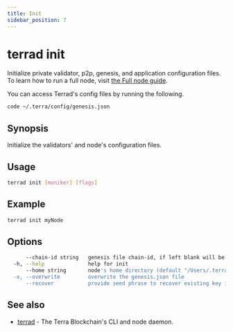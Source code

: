 ```yaml
---
title: Init
sidebar_position: 7
---
```


# terrad init

Initialize private validator, p2p, genesis, and application configuration files. To learn how to run a full node, visit [the Full node guide](../../../full-node/run-a-full-terra-node/README.mdx). 

You can access Terrad's config files by running the following.  

```sh Terrad
code ~/.terra/config/genesis.json
```

## Synopsis

Initialize the validators' and node's configuration files.

## Usage

```sh Terrad
terrad init [moniker] [flags]
```

## Example

```sh Terrad
terrad init myNode
```

## Options

```sh Terrad
      --chain-id string   genesis file chain-id, if left blank will be randomly created
  -h, --help              help for init
      --home string       node's home directory (default "/Users/.terra")
  -o, --overwrite         overwrite the genesis.json file
      --recover           provide seed phrase to recover existing key instead of creating
```

## See also

* [terrad](./terrad.mdx)	 - The Terra Blockchain's CLI and node daemon. 


